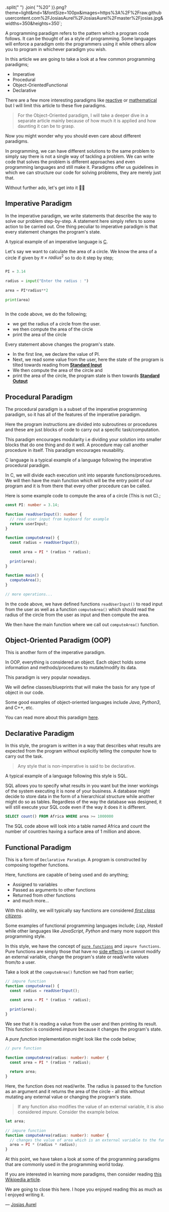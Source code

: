  
  .split(" ")
  .join(
    "%20"
  )}.png?theme=light&md=1&fontSize=100px&images=https%3A%2F%2Fraw.githubusercontent.com%2FJosiasAurel%2FJosiasAurel%2Fmaster%2Fjosias.jpg&widths=350&heights=350`;
 
<Head>
<title>{title}</title>
<meta name="title" content={title} />
<meta name="description" content={description} />
 
<meta property="og:type" content="website" />
<meta property="og:title" content={title} />
<meta property="og:description" content={description} />
<meta property="og:image" content={ogImage} />
 
<meta property="twitter:card" content="summary_large_image" />
<meta property="twitter:title" content={title} />
<meta property="twitter:description" content={description} />
<meta property="twitter:image" content={ogImage} />
</Head>
 
<BlogHead title={title} description={description} date={date} />
 
A programming paradigm refers to the pattern which a program code follows.
It can be thought of as a style of programming.
Some languages will enforce a paradigm onto the programmers using it while others
allow you to program in whichever paradigm you wish.
 
In this article we are going to take a look at a few common programming paradigms;
 
- Imperative
- Procedural
- Object-OrientedFunctional
- Declarative
 
There are a few more interesting paradigms like [reactive](https://en.wikipedia.org/wiki/Reactive_programming) or [mathematical](https://en.wikipedia.org/wiki/Mathematical_programming)
but I will limit this article to these five paradigms.
 
> For the Object-Oriented paradigm, I will take a deeper dive in a separate article mainly because of how much it is applied and how daunting it can be to grasp.
 
Now you might wonder why you should even care about different paradigms.
 
In programming, we can have different solutions to the same problem to simply say there is not a single way
of tackling a problem. We can write code that solves the problem is different approaches and even programming languages and still make it.
Paradigms offer us guidelines in which we can structure our code for solving problems, they are merely just that.
 
Without further ado, let's get into it 🏃🏽
 
## Imperative Paradigm
 
In the imperative paradigm, we write statements that describe the way to solve our problem step-by-step.
A statement here simply refers to some action to be carried out. One thing peculiar to imperative paradigm is that
every statement changes the program's state.
 
A typical example of an imperative language is [C](<https://en.wikipedia.org/wiki/C_(programming_language)>).
 
Let's say we want to calculate the area of a circle.
We know the area of a circle if given by $\pi \times radius^2$ so to do it step by step;
 
```python
 
PI = 3.14
 
radius = input("Enter the radius : ")
 
area = PI*radius**2
 
print(area)
 
```
 
In the code above, we do the following;
 
- we get the radius of a circle from the user.
- we then compute the area of the circle
- print the area of the circle
 
Every statement above changes the program's state.
 
- In the first line, we declare the value of PI.
- Next, we read some value from the user, here the state of the program is tilted towards reading from [**Standard Input**](<https://en.wikipedia.org/wiki/Standard_streams#Standard_input_(stdin)>)
- We then compute the area of the circle and
- print the area of the circle, the program state is then towards [**Standard Output**](<https://en.wikipedia.org/wiki/Standard_streams#Standard_output_(stdout)>)
 
## Procedural Paradigm
 
The procedural paradigm is a subset of the imperative programming paradigm, so it
has all of the features of the imperative paradigm.
 
Here the program instructions are divided into subroutines or procedures
and these are just blocks of code to carry out a specific task/computation.
 
This paradigm encourages modularity i.e dividing your solution into smaller blocks
that do one thing and do it well. A procedure may call another procedure in itself.
This paradigm encourages reusability.
 
C language is a typical example of a language following the imperative procedural paradigm.
 
In C, we will divide each execution unit into separate functions/procedures.
We will then have the main function which will be the entry point of our program
and it is from there that every other procedure can be called.
 
Here is some example code to compute the area of a circle (This is not C).;
 
```typescript
const PI: number = 3.14;
 
function readUserInput(): number {
  // read user input from keyboard for example
  return userInput;
}
 
function computeArea() {
  const radius = readUserInput();
 
  const area = PI * (radius * radius);
 
  print(area);
}
 
function main() {
  computeArea();
}
 
// more operations...
```
 
In the code above, we have defined functions `readUserInput()` to read input from the user
as well as a function `computeArea()` which should read the radius of the circle from the user as input
and then compute the area.
 
We then have the main function where we call out `computeArea()` function.
 
## Object-Oriented Paradigm (OOP)
 
This is another form of the imperative paradigm.
 
In OOP, everything is considered an object.
Each object holds some information and methods/procedures to mutate/modify
its data.
 
This paradigm is very popular nowadays.
 
We will define classes/blueprints that will make the basis for any type of object in our code.
 
Some good examples of object-oriented languages include _Java_, _Python3_, and C++, etc.
 
You can read more about this paradigm [here](/blog/object-oriented-paradigm).
 
## Declarative Paradigm
 
In this style, the program is written in a way that describes what results are expected from the program
without explicitly telling the computer how to carry out the task.
 
> Any style that is non-imperative is said to be declarative.
 
A typical example of a language following this style is SQL.
 
SQL allows you to specify what results in you want but the inner workings of the system executing
it is none of your business.
A database might decide to store data in the form of a hierarchical structure while another might do so as tables.
Regardless of the way the database was designed, it will still execute your SQL code even if the way it does it is different.
 
```SQL
SELECT count() FROM Africa WHERE area >= 1000000
```
 
The SQL code above will look into a table named Africa and count the number of countries having
a surface area of 1 million and above.
 
## Functional Paradigm
 
This is a form of `Declarative Paradigm`.
A program is constructed by composing together functions.
 
Here, functions are capable of being used and do anything;
 
- Assigned to variables
- Passed as arguments to other functions
- Returned from other functions
- and much more...
 
With this ability, we will typically say functions are considered [_first class citizens_](https://en.wikipedia.org/wiki/First-class_citizen).
 
Some examples of functional programming languages include; _Lisp_, _Haskell_ while other
languages like _JavaScript_, _Python_ and many more support this programming style.
 
In this style, we have the concept of [`pure functions`](https://en.wikipedia.org/wiki/Pure_function) and `impure functions`.
Pure functions are simply those that have no [side effects](<https://en.wikipedia.org/wiki/Side_effect_(computer_science)>) i.e cannot modify an external variable, change the program's state or read/write values from/to a user.
 
Take a look at the `computeArea()` function we had from earlier;
 
```typescript
// impure function
function computeArea() {
  const radius = readUserInput();
 
  const area = PI * (radius * radius);
 
  print(area);
}
```
 
We see that it is reading a value from the user and then printing its result.
This function is considered _impure_ because it changes the program's state.
 
A _pure function_ implementation might look like the code below;
 
```typescript
// pure function
 
function computeArea(radius: number): number {
  const area = PI * (radius * radius);
 
  return area;
}
```
 
Here, the function does not read/write.
The radius is passed to the function as an argument and it returns the area of the circle - all this without mutating any external value
or changing the program's state.
 
> If any function also modifies the value of an external variable, it is also considered _impure_. Consider the example below.
 
```typescript
let area;
 
// impure function
function computeArea(radius: number): number {
  // changes the value of area which is an external variable to the function
  area = PI * (radius * radius);
}
```
 
At this point, we have taken a look at some of the programming paradigms
that are commonly used in the programming world today.
 
If you are interested in learning more paradigms, then consider reading [this Wikipedia article](https://en.wikipedia.org/wiki/Programming_paradigm).
 
We are going to close this here.
I hope you enjoyed reading this as much as I enjoyed writing it.

— [Josias Aurel](/)
